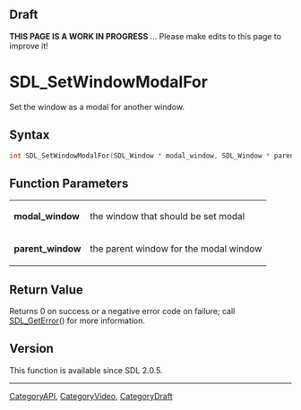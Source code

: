 
== Draft ==

'''THIS PAGE IS A WORK IN PROGRESS''' ... Please make edits to this page to improve it!



<!-- #*^*^*^*^*See https://wiki.libsdl.org/SGFunctions for details on editing this page*^*^*^*^* -->
= SDL_SetWindowModalFor =

Set the window as a modal for another window.

== Syntax ==

<syntaxhighlight lang='c'>
int SDL_SetWindowModalFor(SDL_Window * modal_window, SDL_Window * parent_window);
</syntaxhighlight>

== Function Parameters ==

{|
|'''modal_window'''
|the window that should be set modal
|-
|'''parent_window'''
|the parent window for the modal window
|}

== Return Value ==

Returns 0 on success or a negative error code on failure; call
[[SDL_GetError]]() for more information.



== Version ==

This function is available since SDL 2.0.5.


----
[[CategoryAPI]], [[CategoryVideo]], [[CategoryDraft]]
<!-- #See the Style Guide for instructions on editing the footer. -->


